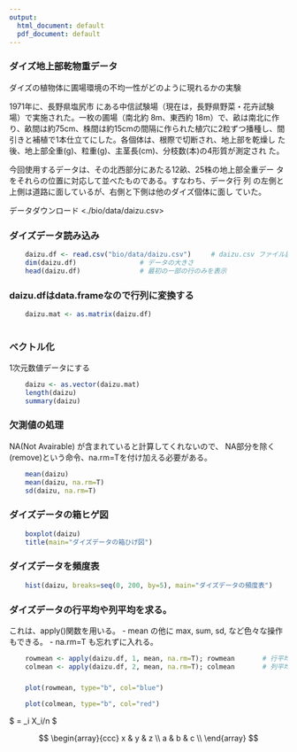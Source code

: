 ```yaml
---
output:
  html_document: default
  pdf_document: default
---
```



### ダイズ地上部乾物重データ

   ダイズの植物体に圃場環境の不均一性がどのように現れるかの実験

1971年に、長野県塩尻市 にある中信試験場（現在は，長野県野菜・花卉試験
場）で実施された。一枚の圃場（南北約 8m、東西約 18m）で、畝は南北に作
り、畝間は約75cm、株間は約15cmの間隔に作られた植穴に2粒ずつ播種し、間
引きと補植で1本仕立てにした。各個体は、根際で切断され、地上部を乾燥し
た後、地上部全重(g)、粒重(g)、主茎長(cm)、分枝数(本)の4形質が測定され
た。

今回使用するデータは、その北西部分にあたる12畝、25株の地上部全重デー
タをそれらの位置に対応して並べたものである。すなわち、データ行 列
の左側と上側は道路に面しているが、右側と下側は他のダイズ個体に面し
ていた。

データダウンロード <./bio/data/daizu.csv>


### ダイズデータ読み込み

```r
    daizu.df <- read.csv("bio/data/daizu.csv")     # daizu.csv ファイル読み込み
    dim(daizu.df)                # データの大きさ
    head(daizu.df)               # 最初の一部の行のみを表示
```

### daizu.dfはdata.frameなので行列に変換する

```r
    
    daizu.mat <- as.matrix(daizu.df)
	
```	
         
###  ベクトル化

1次元数値データにする

```r
	daizu <- as.vector(daizu.mat)
    length(daizu)
    summary(daizu)
```	


###  欠測値の処理

NA(Not Avairable) が含まれていると計算してくれないので、
NA部分を除く(remove)という命令、na.rm=Tを付け加える必要がある。

```r
    mean(daizu)
    mean(daizu, na.rm=T)
    sd(daizu, na.rm=T)
```

### ダイズデータの箱ヒゲ図

```r
    boxplot(daizu)
    title(main="ダイズデータの箱ひげ図")
```



### ダイズデータを頻度表
```r
    hist(daizu, breaks=seq(0, 200, by=5), main="ダイズデータの頻度表")
```

### ダイズデータの行平均や列平均を求る。

これは、apply()関数を用いる。
-   mean の他に max, sum, sd, など色々な操作もできる。
-   na.rm=T も忘れずに入れる。

```r
    rowmean <- apply(daizu.df, 1, mean, na.rm=T); rowmean		# 行平均
    colmean <- apply(daizu.df, 2, mean, na.rm=T); colmean		# 列平均
```

### 
```r
    plot(rowmean, type="b", col="blue") 
    
    plot(colmean, type="b", col="red")
```
$ \overline{x} = \Sigma_i X_i/n $

$$ 
\begin{array}{ccc}
x & y & z \\
a & b & c \\
\end{array} 
$$

